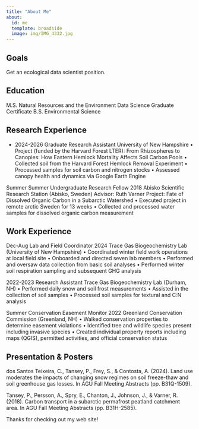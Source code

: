 ```yaml
---
title: "About Me"
about:
  id: me
  template: broadside
  image: img/IMG_4332.jpg
---
```


:::{#me}

## Goals

Get an ecological data scientist position. 

## Education
M.S. Natural Resources and the Environment
Data Science Graduate Certificate
B.S. Environmental Science

## Research Experience
-   2024-2026	Graduate Research Assistant
		University of New Hampshire
•	Project (funded by the Harvard Forest LTER): From Rhizospheres to Canopies: How Eastern Hemlock Mortality Affects Soil Carbon Pools
•	Collected soil from the Harvard Forest Hemlock Removal Experiment
•	Processed samples for soil carbon and nitrogen stocks
•	Assessed canopy health and dynamics via Google Earth Engine

Summer	Summer Undergraduate Research Fellow
2018		Abisko Scientific Research Station (Abisko, Sweden)
		Advisor: Ruth Varner
		Project: Fate of Dissolved Organic Carbon in a Subarctic Watershed
•	Executed project in remote arctic Sweden for 13 weeks
•	Collected and processed water samples for dissolved organic carbon measurement


## Work Experience
Dec-Aug	Lab and Field Coordinator
2024		Trace Gas Biogeochemistry Lab (University of New Hampshire)
•	Coordinated winter field work operations at local field site
•	Onboarded and directed seven lab members
•	Performed and oversaw data collection from basic soil analyses
•	Performed winter soil respiration sampling and subsequent GHG analysis 

2022-2023 	Research Assistant
		Trace Gas Biogeochemistry Lab (Durham, NH)
•	Performed daily snow and soil frost measurements
•	Assisted in the collection of soil samples
•	Processed soil samples for textural and C:N analysis

Summer	Conservation Easement Monitor 
2022		Greenland Conservation Commission (Greenland, NH)
•	Walked conservation properties to determine easement violations
•	Identified tree and wildlife species present including invasive species 
•	Created individual property reports including maps (QGIS), permitted activities, and official conservation status

## Presentation & Posters
dos Santos Teixeira, C., Tansey, P., Frey, S., & Contosta, A. (2024). Land use moderates the impacts of changing snow regimes on soil freeze-thaw and soil greenhouse gas losses. In AGU Fall Meeting Abstracts (pp. B31Q-1509).

Tansey, P., Persson, A., Spry, E., Chanton, J., Johnson, J., & Varner, R. (2018). Carbon transport in a subarctic permafrost peatland catchment area. In AGU Fall Meeting Abstracts (pp. B31H-2585).


:::

Thanks for checking out my web site!
